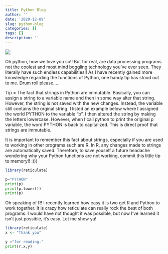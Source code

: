 ```yaml
---
title: Python Blog
author: ''
date: '2020-12-09'
slug: python-blog
categories: []
tags: []
description: ''
---
```

![](https://i.pinimg.com/736x/7c/6a/ca/7c6acaabf60032c86abd6951c6cfc557.jpg)

Oh python, how we love you so!! But for real, are data processing programs not the coolest and most mind boggling technology you've ever seen. They literally have such endless capabilities!! As I have recently gained more knowledge regarding the functions of Python, one handy tip has stood out to me. Drum roll please.....

Tip = The fact that strings in Python are immutable.  Basically, you can assign a string to a variable name and then in some way alter that string. However, the string is not saved with the new changes. Instead, the variable still contains the orginal string. I listed an example below where I assigned the world PYTHON to the variable "p". I then altered the string by making the letters lowercase. However, when I call python to print the original p variable, the word PYTHON is back to capitalized. This is direct proof that strings are immutable. 

It is important to remember this fact about strings, especially if you are used to working in other programs such are R. In R, any changes made to strings are automatically saved. Therefore, to save youself a future headache wondering why your Python functions are not working, commit this little tip to memory!! :))) 




```r
library(reticulate)
```

```python
p="PYTHON"
print(p)
print(p.lower())
print(p)
```

Oh speaking of R!  I recently learned how easy it is two get R and Python to work together. It is crazy how reticulate can really rock the best of both programs. I would have not thought it was possible, but now I've learned it isn't just possible, it's easy. Let me show ya!

```r
library(reticulate)
x <- "Thank you"
```


```python
y ="for reading."
print(r.x,y)
```

